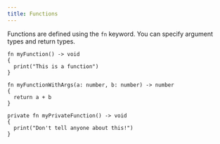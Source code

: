 ```yaml
---
title: Functions
---
```


Functions are defined using the `fn` keyword. You can specify argument types and return types.

```boba
fn myFunction() -> void
{
  print("This is a function")
}

fn myFunctionWithArgs(a: number, b: number) -> number
{
  return a + b
}

private fn myPrivateFunction() -> void
{
  print("Don't tell anyone about this!")
}